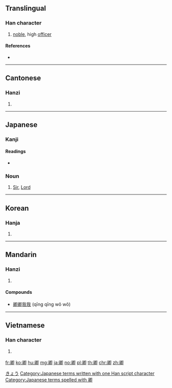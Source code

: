 {{also|喞|唧}}
==Translingual==

===Han character===
{{Han char|rn=26|rad=卩|as=09|sn=11|four=77720|canj=HHAIL}}

# [[noble]], high [[officer]]

====References====
* {{Han ref|kx=0160.080|dkj=02877|dj=0366.100|hdz=10318.030|uh=537F|ud=21375|bh=ADEB|bd=44523}}

----

==Cantonese==

===Hanzi===
{{yue-hanzi|jyut=|y=hing1}}

# {{defn|lang=yue|sort=卩09}}

----

==Japanese==

===Kanji===
{{ja-kanji|grade=|rs=卩09}}

====Readings====
* {{ja-readings|on=[[きょう]] (kyō), [[けい]] (kei)|kun=[[きみ]] (kimi)}}

===Noun===
{{ja-noun|きょう}}

# {{label|ja|honorific title}} [[Sir]], [[Lord]]

[[Category:ja:Titles|きょう]]
[[Category:Japanese terms written with one Han script character]]
[[Category:Japanese terms spelled with 卿]]

----

==Korean==

===Hanja===
{{ko-hanja|hangeul=[[경]]|rv=gyeong|mr=kyŏng}}

# {{defn|lang=ko|sort=卩09}}

----

==Mandarin==

===Hanzi===
{{cmn-hanzi|pin=[[qīng]] ([[qing1]])|wg=ch'ing<sup>1</sup>}}

# {{defn|lang=cmn|sort=卩09}}

====Compounds====
* [[卿卿我我]] (qīng qīng wǒ wǒ)

----

==Vietnamese==

===Han character===
{{vi-readings|hanviet=khanh|nom=khành|rs=卩09}}

# {{han tu form of|khanh|you}} {{qualifier|used by royalty to refer to inferior}}

[[fr:卿]]
[[ko:卿]]
[[hu:卿]]
[[mg:卿]]
[[ja:卿]]
[[no:卿]]
[[pl:卿]]
[[th:卿]]
[[chr:卿]]
[[zh:卿]]